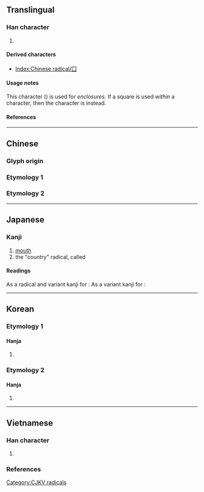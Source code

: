 {{also|圍|國|口}}
{{character info/new}}
==Translingual==
{{stroke order|type=animate}}

===Han character===
{{Han char|rn=31|rad=囗|as=00|sn=3|four=60000|canj=BM,XXBM|ids=⿰丨コ,⿱冂一}}

# {{mul-kangxi radical-def}}

====Derived characters====
* [[Index:Chinese radical/囗]]

====Usage notes====
This character ({{lang|mul|囗}}) is used for ''enclosures''. If a square is used ''within'' a character, then the character is {{l|mul|口|gloss=mouth}} instead.

====References====
{{wikidata|Q56433578}}
{{Han ref|kx=0216.140|dkj=04675|dj=0439.150|hdz=10710.080|uh=56D7}}
[[Category:CJKV radicals]]

----

==Chinese==

===Glyph origin===
{{Han etym}}

===Etymology 1===
{{zh-see|圍|ha}}

===Etymology 2===
{{zh-see|國|v}}

----

==Japanese==

===Kanji===
{{ja-kanji|grade=|rs=囗00}}

# [[mouth]]
# the "country" radical, called {{ja-r|国構|くにがまえ}}

====Readings====
As a radical and variant kanji for {{m|ja|国|t=country}}:
{{ja-readings
|goon=こく
|kanon=こく
|kun=くに-, くにがまえ-<くにがまへ-
|nanori=
}}
As a variant kanji for {{m|ja|囲|t=to surround/encircle}}:
{{ja-readings
|goon=え<ゑ ‎
|kanon=い<ゐ
|kun=かこ-む
|nanori=
}}

----

==Korean==

===Etymology 1===

====Hanja====
{{ko-hanja/new|국}}

# {{defn|lang=ko|sort=囗00}}

===Etymology 2===

====Hanja====
{{ko-hanja/new|위}}

# {{defn|lang=ko|sort=囗00}}

----

==Vietnamese==

===Han character===
{{vi-readings|rs=囗00
|hanviet=vi-gdhn
|phienthiet=
}}

# {{defn|lang=vi|sort=囗00}}

===References===
<references/>